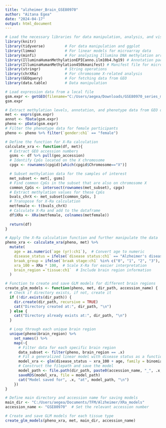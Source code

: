 ```yaml
---
title: "alzheimer_Brain_GSE80970"
author: "Aitana Egea"
date: "2024-04-17"
output: html_document
---
```


```r
# Load the necessary libraries for data manipulation, analysis, and visualization
library(knitr)
library(tidyverse)         # For data manipulation and ggplot
library(limma)             # For linear models for microarray data
library(minfi)             # For analyzing Illumina DNA methylation arrays
library(IlluminaHumanMethylationEPICanno.ilm10b4.hg19) # Annotation package
library(IlluminaHumanMethylation450kmanifest) # Manifest file for microarray
library(stringr)           # String operations
library(chrXRa)            # For chromosome X-related analysis
library(GEOquery)          # For fetching data from GEO
library(data.table)        # Data manipulation
```


```r
# Load expression data from a local file
gsm.expr <- getGEO(filename="C:/Users/aegea/Downloads/GSE80970_series_matrix.txt.gz")
gsm.expr
```


```r
# Extract methylation levels, annotation, and phenotype data from GEO object
met <- exprs(gsm.expr)
annot <- fData(gsm.expr)
pheno <- pData(gsm.expr) 
# Filter the phenotype data for female participants
pheno <- pheno %>% filter(`gender:ch1` == "female")
```


```r
# Define the function for X-Ra calculation
calculate_xra <- function(df, met){
  # Extract GEO accession numbers
  gsms <- df %>% pull(geo_accession)
  # Identify CpGs located on the X chromosome
  cpgx <- rownames(cpgid)[which(cpgid$Chromosome=="X")]

  # Subset methylation data for the samples of interest
  met_subset <- met[, gsms]
  # Find common CpGs in the subset that are also on chromosome X
  common_CpGs <- intersect(rownames(met_subset), cpgx)
  # Extract methylation values for these CpGs
  bvals_chrX <- met_subset[common_CpGs, ]
  # Transpose for X-Ra calculation
  metfemale <- t(bvals_chrX)
  # Calculate X-Ra and add to the dataframe
  df$XRa <- XRa(metfemale, colnames(metfemale))
 
  return(df)
}

```

```r
# Apply the X-Ra calculation function and further manipulate the data
pheno_xra <- calculate_xra(pheno, met) %>%
  mutate(
    age = as.numeric(`age (yr):ch1`),  # Convert age to numeric
    disease_status = ifelse(`disease status:ch1` == "Alzheimer's disease", 1, 0),  # Encode disease status as binary
    braak_group = ifelse(`braak stage:ch1` %in% c("0", "1", "2", "3"), 0, 1),  # Classify Braak stages
    xra_100 = XRa * 100,  # Scale X-Ra for easier interpretation
    brain_region =`tissue:ch1`  # Include brain region information
  )

```

```r
# Function to create and save GLM models for different brain regions
create_glm_models <- function(pheno, met, dir_path, accession_name) {
  # Check if directory exists, if not, create it
  if (!dir.exists(dir_path)) {
    dir.create(dir_path, recursive = TRUE)
    cat("Directory created at:", dir_path, "\n")
  } else {
    cat("Directory already exists at:", dir_path, "\n")
  }

  # Loop through each unique brain region
  unique(pheno$brain_region) %>%
    set_names() %>%
    map(~{
      # Filter data for each specific brain region
      data_subset <- filter(pheno, brain_region == .x)
      # Fit a generalized linear model with disease status as a function of X-Ra and age
      model_xra <- glm(disease_status ~ xra_100 + age, family = binomial, data = data_subset)
      # Construct the filepath and save the model
      model_path <- file.path(dir_path, paste0(accession_name, "_", .x, "_xra_glm.rds"))
      saveRDS(model_xra, file = model_path)
      cat("Model saved for", .x, "at", model_path, "\n")
    })
}

# Define main directory and accession name for saving models
main_dir <- "C:/Users/aegea/Documents/TFM/Alzheimer/XRa_models"
accession_name <- "GSE80970"  # Set the relevant accession number

# Create and save GLM models for each tissue type
create_glm_models(pheno_xra, met, main_dir, accession_name)

```

